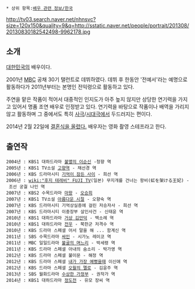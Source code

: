  * 상위 항목:[[배우 관련 정보/한국]]

http://tv03.search.naver.net/nhnsvc?size=120x150&quality=9&q=http://sstatic.naver.net/people/portrait/201308/20130830182542498-9962178.jpg
== 소개 ==
[[대한민국]]의 배우이다.

2001년 [[MBC]] 공채 30기 탤런트로 데뷔하였다. 데뷔 후 한동안 '전예서'라는 예명으로 활동하다가 2011년부터는 본명인 전익령으로 활동하고 있다.

주연을 맡은 작품이 적어서 대중적인 인지도가 아주 높지 않지만 상당한 연기력을 가지고 있어서 명품 조연 배우로 인정받고 있다. 연기력을 바탕으로 작품이나 배역을 가리지 않고 활동하며 그 중에서도 특히 [[사극]]/[[시대극]]에서 두드러지는 편이다. 

2014년 2월 22일에 [http://star.mk.co.kr/new/view.php?mc=ST&no=281039&year=2014 결혼식을 올렸다.] 배우자는 영화 촬영 스테프라고 한다.

== 출연작 ==

 2004년 : KBS1 대하드라마 [[불멸의 이순신]] -청향 역
 2005년 : KBS1 TV소설 [[고향역]] - 채선경 역
 2006년 : KBS 드라마시티 [[기억이 잠든 사이]] - 희선 역
 2006년 : [[wiki:"후지 테레비" FUJI TV]](일본) 무지개를 건너는 왕비(虹を架ける王妃) - 조선 궁궐 나인 역
 2007년 : KBS2 수목드라마 [[마왕]] - [[오승희]]
 2007년 : KBS1 TV소설 [[아름다운 시절]] - 오향숙 역
 2007년 : KBS 드라마시티 기억상실증에 걸린 저승자사 - 희선 역
 2007년 : KBS 드라마시티 이중장부 살인사건 - 신태윤 역
 2010년 : KBS1 대하드라마 [[거상 김만덕]] - 백소례 역
 2010년 : KBS1 대하드라마 [[전우]] - 북한군 저격수 역
 2010년 : KBS 드라마 스페셜 어서 말을 해 ... 함계신 역
 2011년 : SBS 수목드라마 [[싸인]] - 시가노 레이코 역
 2011년 : MBC 일일드라마 [[불굴의 며느리]] - 박세령 역
 2011년 : KBS 드라마 스페셜 아내의 숨소리 - 박가영 역
 2012년 : KBS 드라마 스페셜 불이문 - 해정 역
 2012년 : KBS 드라마 스페셜 [[내가 가장 예뻤을때]] 이신애 역
 2012년 : KBS 드라마 스페셜 [[오월의 멜로]] - 김윤주 역
 2013년 : SBS 월화드라마 [[수상한 가정부]] - 권작가 역
 2014년 : KBS1 대하드라마 [[정도전]] - 유모 장씨 역
